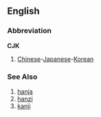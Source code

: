 ==English==
===Abbreviation===
'''CJK'''

#[[Chinese]]-[[Japanese]]-[[Korean]]
===See Also===
#[[hanja]]
#[[hanzi]]
#[[kanji]]